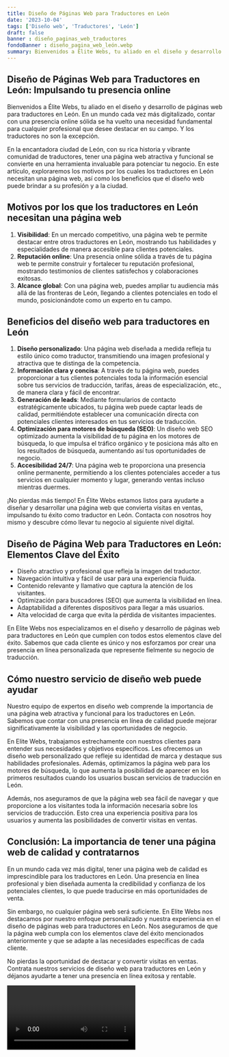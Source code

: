 ```yaml
---
title: Diseño de Páginas Web para Traductores en León
date: '2023-10-04'
tags: ['Diseño web', 'Traductores', 'León']
draft: false
banner : diseño_paginas_web_traductores
fondoBanner : diseño_pagina_web_león.webp
summary: Bienvenidos a Élite Webs, tu aliado en el diseño y desarrollo de páginas web para traductores en León. En un mundo cada vez más digitalizado, contar con una presencia online sólida se ha vuelto una necesidad fundamental para cualquier profesional que desee destacar en su campo. Y los traductores no son la excepción.
---
```


## Diseño de Páginas Web para Traductores en León: Impulsando tu presencia online

Bienvenidos a Élite Webs, tu aliado en el diseño y desarrollo de páginas web para traductores en León. En un mundo cada vez más digitalizado, contar con una presencia online sólida se ha vuelto una necesidad fundamental para cualquier profesional que desee destacar en su campo. Y los traductores no son la excepción.

En la encantadora ciudad de León, con su rica historia y vibrante comunidad de traductores, tener una página web atractiva y funcional se convierte en una herramienta invaluable para potenciar tu negocio. En este artículo, exploraremos los motivos por los cuales los traductores en León necesitan una página web, así como los beneficios que el diseño web puede brindar a su profesión y a la ciudad.

## Motivos por los que los traductores en León necesitan una página web

1. **Visibilidad**: En un mercado competitivo, una página web te permite destacar entre otros traductores en León, mostrando tus habilidades y especialidades de manera accesible para clientes potenciales.
2. **Reputación online**: Una presencia online sólida a través de tu página web te permite construir y fortalecer tu reputación profesional, mostrando testimonios de clientes satisfechos y colaboraciones exitosas.
3. **Alcance global**: Con una página web, puedes ampliar tu audiencia más allá de las fronteras de León, llegando a clientes potenciales en todo el mundo, posicionándote como un experto en tu campo.

## Beneficios del diseño web para traductores en León

1. **Diseño personalizado**: Una página web diseñada a medida refleja tu estilo único como traductor, transmitiendo una imagen profesional y atractiva que te distinga de la competencia.
2. **Información clara y concisa**: A través de tu página web, puedes proporcionar a tus clientes potenciales toda la información esencial sobre tus servicios de traducción, tarifas, áreas de especialización, etc., de manera clara y fácil de encontrar.
3. **Generación de leads**: Mediante formularios de contacto estratégicamente ubicados, tu página web puede captar leads de calidad, permitiéndote establecer una comunicación directa con potenciales clientes interesados en tus servicios de traducción.
4. **Optimización para motores de búsqueda (SEO)**: Un diseño web SEO optimizado aumenta la visibilidad de tu página en los motores de búsqueda, lo que impulsa el tráfico orgánico y te posiciona más alto en los resultados de búsqueda, aumentando así tus oportunidades de negocio.
5. **Accesibilidad 24/7**: Una página web te proporciona una presencia online permanente, permitiendo a los clientes potenciales acceder a tus servicios en cualquier momento y lugar, generando ventas incluso mientras duermes.

¡No pierdas más tiempo! En Élite Webs estamos listos para ayudarte a diseñar y desarrollar una página web que convierta visitas en ventas, impulsando tu éxito como traductor en León. Contacta con nosotros hoy mismo y descubre cómo llevar tu negocio al siguiente nivel digital.

<GifSeo />

<Cta />

## Diseño de Página Web para Traductores en León: Elementos Clave del Éxito

- Diseño atractivo y profesional que refleja la imagen del traductor.
- Navegación intuitiva y fácil de usar para una experiencia fluida.
- Contenido relevante y llamativo que captura la atención de los visitantes.
- Optimización para buscadores (SEO) que aumenta la visibilidad en línea.
- Adaptabilidad a diferentes dispositivos para llegar a más usuarios.
- Alta velocidad de carga que evita la pérdida de visitantes impacientes.

En Elite Webs nos especializamos en el diseño y desarrollo de páginas web para traductores en León que cumplen con todos estos elementos clave del éxito. Sabemos que cada cliente es único y nos esforzamos por crear una presencia en línea personalizada que represente fielmente su negocio de traducción.

## Cómo nuestro servicio de diseño web puede ayudar

Nuestro equipo de expertos en diseño web comprende la importancia de una página web atractiva y funcional para los traductores en León. Sabemos que contar con una presencia en línea de calidad puede mejorar significativamente la visibilidad y las oportunidades de negocio.

En Elite Webs, trabajamos estrechamente con nuestros clientes para entender sus necesidades y objetivos específicos. Les ofrecemos un diseño web personalizado que refleje su identidad de marca y destaque sus habilidades profesionales. Además, optimizamos la página web para los motores de búsqueda, lo que aumenta la posibilidad de aparecer en los primeros resultados cuando los usuarios buscan servicios de traducción en León.

Además, nos aseguramos de que la página web sea fácil de navegar y que proporcione a los visitantes toda la información necesaria sobre los servicios de traducción. Esto crea una experiencia positiva para los usuarios y aumenta las posibilidades de convertir visitas en ventas.

## Conclusión: La importancia de tener una página web de calidad y contratarnos

En un mundo cada vez más digital, tener una página web de calidad es imprescindible para los traductores en León. Una presencia en línea profesional y bien diseñada aumenta la credibilidad y confianza de los potenciales clientes, lo que puede traducirse en más oportunidades de venta.

Sin embargo, no cualquier página web será suficiente. En Elite Webs nos destacamos por nuestro enfoque personalizado y nuestra experiencia en el diseño de páginas web para traductores en León. Nos aseguramos de que la página web cumpla con los elementos clave del éxito mencionados anteriormente y que se adapte a las necesidades específicas de cada cliente.

No pierdas la oportunidad de destacar y convertir visitas en ventas. Contrata nuestros servicios de diseño web para traductores en León y déjanos ayudarte a tener una presencia en línea exitosa y rentable.

<Video />

<CtaBot job='Traductores' city='León'/>

<Gmaps query='León+españa+maps' />